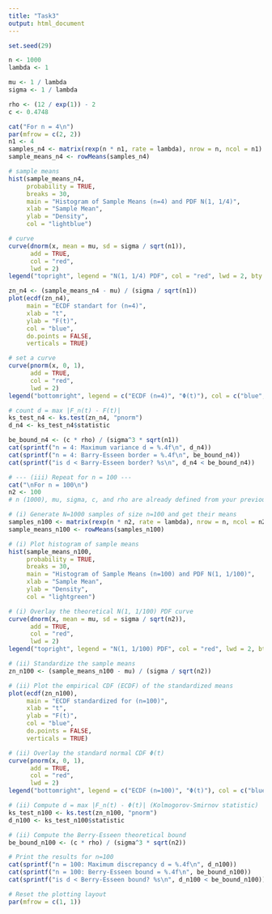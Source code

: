 ```yaml
---
title: "Task3"
output: html_document
---
```


```r
set.seed(29)

n <- 1000
lambda <- 1

mu <- 1 / lambda
sigma <- 1 / lambda

rho <- (12 / exp(1)) - 2
c <- 0.4748

cat("For n = 4\n")
par(mfrow = c(2, 2))
n1 <- 4
samples_n4 <- matrix(rexp(n * n1, rate = lambda), nrow = n, ncol = n1)
sample_means_n4 <- rowMeans(samples_n4)

# sample means
hist(sample_means_n4,
     probability = TRUE,
     breaks = 30,
     main = "Histogram of Sample Means (n=4) and PDF N(1, 1/4)",
     xlab = "Sample Mean",
     ylab = "Density",
     col = "lightblue")

# curve
curve(dnorm(x, mean = mu, sd = sigma / sqrt(n1)),
      add = TRUE,
      col = "red",
      lwd = 2)
legend("topright", legend = "N(1, 1/4) PDF", col = "red", lwd = 2, bty = "n")

zn_n4 <- (sample_means_n4 - mu) / (sigma / sqrt(n1))
plot(ecdf(zn_n4),
     main = "ECDF standart for (n=4)",
     xlab = "t",
     ylab = "F(t)",
     col = "blue",
     do.points = FALSE,
     verticals = TRUE)

# set a curve
curve(pnorm(x, 0, 1),
      add = TRUE,
      col = "red",
      lwd = 2)
legend("bottomright", legend = c("ECDF (n=4)", "Φ(t)"), col = c("blue", "red"), lwd = 2, bty = "n")

# count d = max |F_n(t) - F(t)|
ks_test_n4 <- ks.test(zn_n4, "pnorm")
d_n4 <- ks_test_n4$statistic

be_bound_n4 <- (c * rho) / (sigma^3 * sqrt(n1))
cat(sprintf("n = 4: Maximum variance d = %.4f\n", d_n4))
cat(sprintf("n = 4: Barry-Esseen border = %.4f\n", be_bound_n4))
cat(sprintf("is d < Barry-Esseen border? %s\n", d_n4 < be_bound_n4))

# --- (iii) Repeat for n = 100 ---
cat("\nFor n = 100\n")
n2 <- 100
# n (1000), mu, sigma, c, and rho are already defined from your previous chunk

# (i) Generate N=1000 samples of size n=100 and get their means
samples_n100 <- matrix(rexp(n * n2, rate = lambda), nrow = n, ncol = n2)
sample_means_n100 <- rowMeans(samples_n100)

# (i) Plot histogram of sample means
hist(sample_means_n100,
     probability = TRUE,
     breaks = 30,
     main = "Histogram of Sample Means (n=100) and PDF N(1, 1/100)",
     xlab = "Sample Mean",
     ylab = "Density",
     col = "lightgreen")

# (i) Overlay the theoretical N(1, 1/100) PDF curve
curve(dnorm(x, mean = mu, sd = sigma / sqrt(n2)),
      add = TRUE,
      col = "red",
      lwd = 2)
legend("topright", legend = "N(1, 1/100) PDF", col = "red", lwd = 2, bty = "n")

# (ii) Standardize the sample means
zn_n100 <- (sample_means_n100 - mu) / (sigma / sqrt(n2))

# (ii) Plot the empirical CDF (ECDF) of the standardized means
plot(ecdf(zn_n100),
     main = "ECDF standardized for (n=100)",
     xlab = "t",
     ylab = "F(t)",
     col = "blue",
     do.points = FALSE,
     verticals = TRUE)

# (ii) Overlay the standard normal CDF Φ(t)
curve(pnorm(x, 0, 1),
      add = TRUE,
      col = "red",
      lwd = 2)
legend("bottomright", legend = c("ECDF (n=100)", "Φ(t)"), col = c("blue", "red"), lwd = 2, bty = "n")

# (ii) Compute d = max |F_n(t) - Φ(t)| (Kolmogorov-Smirnov statistic)
ks_test_n100 <- ks.test(zn_n100, "pnorm")
d_n100 <- ks_test_n100$statistic

# (ii) Compute the Berry-Esseen theoretical bound
be_bound_n100 <- (c * rho) / (sigma^3 * sqrt(n2))

# Print the results for n=100
cat(sprintf("n = 100: Maximum discrepancy d = %.4f\n", d_n100))
cat(sprintf("n = 100: Berry-Esseen bound = %.4f\n", be_bound_n100))
cat(sprintf("is d < Berry-Esseen bound? %s\n", d_n100 < be_bound_n100))

# Reset the plotting layout
par(mfrow = c(1, 1))
```
